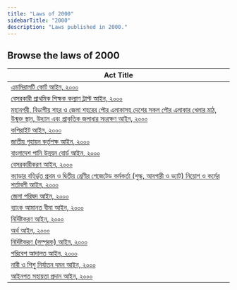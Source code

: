 ```yaml
---
title: "Laws of 2000"
sidebarTitle: "2000"
description: "Laws published in 2000."
---
```


## Browse the laws of 2000

| Act Title |
|-----------|
| [এডমিরালটি কোর্ট আইন, ২০০০](/laws/act-849) |
| [বেসরকারী প্রাথমিক শিক্ষক কল্যাণ ট্রাস্ট আইন, ২০০০](/laws/act-848) |
| [মহানগরী, বিভাগীয় শহর ও জেলা শহরের পৌর এলাকাসহ দেশের সকল পৌর এলাকার খেলার মাঠ, উন্মুক্ত স্থান, উদ্যান এবং প্রাকৃতিক জলাধার সংরক্ষণ আইন, ২০০০](/laws/act-847) |
| [কপিরাইট আইন, ২০০০](/laws/act-846) |
| [জাতীয় গৃহায়ন কর্তৃপক্ষ আইন, ২০০০](/laws/act-845) |
| [বাংলাদেশ পানি উন্নয়ন বোর্ড আইন, ২০০০](/laws/act-844) |
| [বেসরকারীকরণ আইন, ২০০০](/laws/act-843) |
| [ক্যাডার বহির্ভূত প্রথম ও দ্বিতীয় শ্রেণীর গেজেটেড কর্মকর্তা (শুল্ক, আবগারী ও ভ্যাট) নিয়োগ ও কর্মের শর্তাবলী আইন, ২০০০](/laws/act-842) |
| [জেলা পরিষদ আইন, ২০০০](/laws/act-841) |
| [ব্যাংক আমানত বীমা আইন, ২০০০](/laws/act-840) |
| [নির্দিষ্টকরণ আইন, ২০০০](/laws/act-839) |
| [অর্থ আইন, ২০০০](/laws/act-838) |
| [নির্দিষ্টকরণ (সম্পূরক) আইন, ২০০০](/laws/act-837) |
| [পরিবেশ আদালত আইন, ২০০০](/laws/act-836) |
| [নারী ও শিশু নির্যাতন দমন আইন, ২০০০](/laws/act-835) |
| [আইনগত সহায়তা প্রদান আইন, ২০০০](/laws/act-834) |
